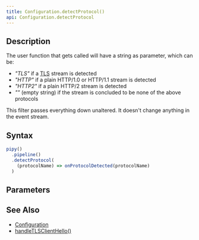 ```yaml
---
title: Configuration.detectProtocol()
api: Configuration.detectProtocol
---
```


## Description

<Summary/>

<FilterDiagram
  name="detectProtocol"
  input="Event"
  output="Event"
/>

The user function that gets called will have a string as parameter, which can be:

* _"TLS"_ if a [TLS](https://en.wikipedia.org/wiki/Transport_Layer_Security) stream is detected
* _"HTTP"_ if a plain HTTP/1.0 or HTTP/1.1 stream is detected
* _"HTTP2"_ if a plain HTTP/2 stream is detected
* _""_ (empty string) if the stream is concluded to be none of the above protocols

This filter passes everything down unaltered. It doesn't change anything in the event stream.

## Syntax

``` js
pipy()
  .pipeline()
  .detectProtocol(
    (protocolName) => onProtocolDetected(protocolName)
  )
```

## Parameters

<Parameters/>

## See Also

* [Configuration](/reference/api/Configuration)
* [handleTLSClientHello()](/reference/api/Configuration/handleTLSClientHello)
